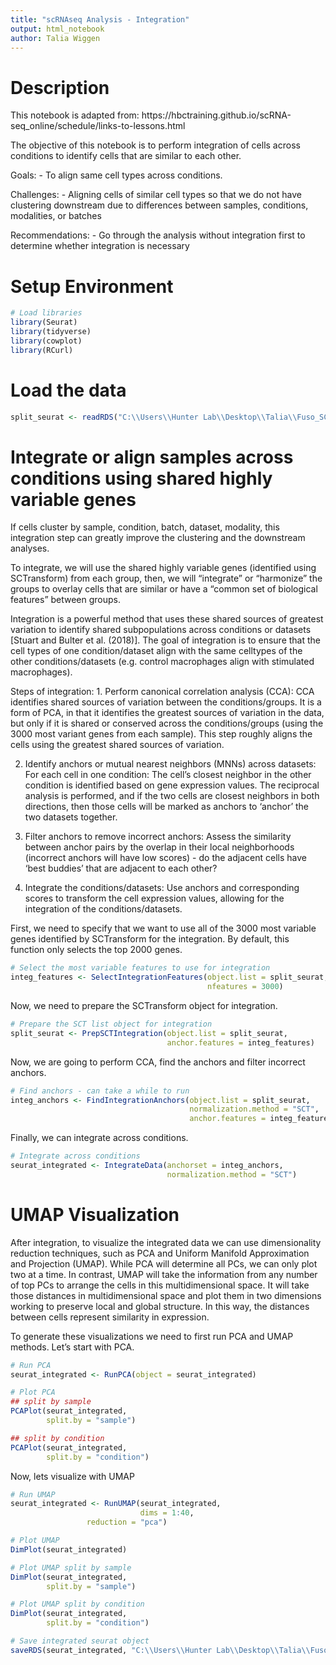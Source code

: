 ---
title: "scRNAseq Analysis - Integration"
output: html_notebook
author: Talia Wiggen
---
# Description
This notebook is adapted from: https://hbctraining.github.io/scRNA-seq_online/schedule/links-to-lessons.html

The objective of this notebook is to perform integration of cells across conditions to identify cells that are similar to each other.

Goals:
 - To align same cell types across conditions.

Challenges:
 - Aligning cells of similar cell types so that we do not have clustering downstream due to differences between samples, conditions, modalities, or batches

Recommendations:
 - Go through the analysis without integration first to determine whether integration is necessary


# Setup Environment
```{r}
# Load libraries
library(Seurat)
library(tidyverse)
library(cowplot)
library(RCurl)
```

# Load the data
```{r}
split_seurat <- readRDS("C:\\Users\\Hunter Lab\\Desktop\\Talia\\Fuso_SC_2021\\data\\seurat\\split_seurat.rds")
```


# Integrate or align samples across conditions using shared highly variable genes
If cells cluster by sample, condition, batch, dataset, modality, this integration step can greatly improve the clustering and the downstream analyses.

To integrate, we will use the shared highly variable genes (identified using SCTransform) from each group, then, we will “integrate” or “harmonize” the groups to overlay cells that are similar or have a “common set of biological features” between groups.  

Integration is a powerful method that uses these shared sources of greatest variation to identify shared subpopulations across conditions or datasets [Stuart and Bulter et al. (2018)]. The goal of integration is to ensure that the cell types of one condition/dataset align with the same celltypes of the other conditions/datasets (e.g. control macrophages align with stimulated macrophages).

Steps of integration:
1. Perform canonical correlation analysis (CCA):
CCA identifies shared sources of variation between the conditions/groups. It is a form of PCA, in that it identifies the greatest sources of variation in the data, but only if it is shared or conserved across the conditions/groups (using the 3000 most variant genes from each sample). This step roughly aligns the cells using the greatest shared sources of variation.

2. Identify anchors or mutual nearest neighbors (MNNs) across datasets:
For each cell in one condition: The cell’s closest neighbor in the other condition is identified based on gene expression values. The reciprocal analysis is performed, and if the two cells are closest neighbors in both directions, then those cells will be marked as anchors to ‘anchor’ the two datasets together.
 
3. Filter anchors to remove incorrect anchors:
Assess the similarity between anchor pairs by the overlap in their local neighborhoods (incorrect anchors will have low scores) - do the adjacent cells have ‘best buddies’ that are adjacent to each other?

4. Integrate the conditions/datasets:
Use anchors and corresponding scores to transform the cell expression values, allowing for the integration of the conditions/datasets.



First, we need to specify that we want to use all of the 3000 most variable genes identified by SCTransform for the integration. By default, this function only selects the top 2000 genes.

```{r}
# Select the most variable features to use for integration
integ_features <- SelectIntegrationFeatures(object.list = split_seurat, 
                                            nfeatures = 3000) 
```

Now, we need to prepare the SCTransform object for integration.
```{r}
# Prepare the SCT list object for integration
split_seurat <- PrepSCTIntegration(object.list = split_seurat, 
                                   anchor.features = integ_features)
```

Now, we are going to perform CCA, find the anchors and filter incorrect anchors.
```{r}
# Find anchors - can take a while to run
integ_anchors <- FindIntegrationAnchors(object.list = split_seurat, 
                                        normalization.method = "SCT", 
                                        anchor.features = integ_features)
```

Finally, we can integrate across conditions.
```{r}
# Integrate across conditions
seurat_integrated <- IntegrateData(anchorset = integ_anchors, 
                                   normalization.method = "SCT")
```

# UMAP Visualization
After integration, to visualize the integrated data we can use dimensionality reduction techniques, such as PCA and Uniform Manifold Approximation and Projection (UMAP). While PCA will determine all PCs, we can only plot two at a time. In contrast, UMAP will take the information from any number of top PCs to arrange the cells in this multidimensional space. It will take those distances in multidimensional space and plot them in two dimensions working to preserve local and global structure. In this way, the distances between cells represent similarity in expression. 

To generate these visualizations we need to first run PCA and UMAP methods. Let’s start with PCA.
```{r}
# Run PCA
seurat_integrated <- RunPCA(object = seurat_integrated)

# Plot PCA
## split by sample
PCAPlot(seurat_integrated,
        split.by = "sample")

## split by condition
PCAPlot(seurat_integrated,
        split.by = "condition") 
```

Now, lets visualize with UMAP
```{r}
# Run UMAP
seurat_integrated <- RunUMAP(seurat_integrated, 
                             dims = 1:40,
			     reduction = "pca")

# Plot UMAP                             
DimPlot(seurat_integrated) 

# Plot UMAP split by sample
DimPlot(seurat_integrated,
        split.by = "sample")  

# Plot UMAP split by condition
DimPlot(seurat_integrated,
        split.by = "condition")
```


```{r}
# Save integrated seurat object
saveRDS(seurat_integrated, "C:\\Users\\Hunter Lab\\Desktop\\Talia\\Fuso_SC_2021\\data\\seurat\\integrated_seurat.rds")
```

